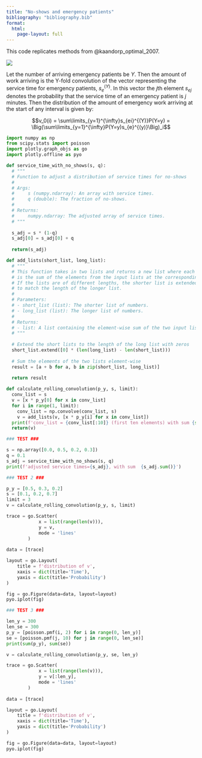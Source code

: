 ```yaml
---
title: "No-shows and emergency patients"
bibliography: "bibliography.bib"
format:
  html:
    page-layout: full
---
```


This code replicates methods from @kaandorp_optimal_2007.

![](images/20230831_105330.jpeg)

Let the number of
arriving emergency patients be $Y$. Then the amount of work arriving is the Y-fold convolution of the vector representing the service time for emergency patients, $s_e^{(Y)}$. In this vector the $j$th element $s_{ej}$ denotes the probability that the service time of an emergency patient is $j$ minutes. Then the distribution of the amount of emergency work arriving at the start of any interval is given by:

$$v_0(i) = \sum\limits_{y=1}^{\infty}s_{ei}^{(Y)}P(Y=y) = \Big(\sum\limits_{y=1}^{\infty}P(Y=y)s_{e}^{(y)}\Big)_i$$

```python
import numpy as np
from scipy.stats import poisson
import plotly.graph_objs as go
import plotly.offline as pyo

def service_time_with_no_shows(s, q):
  # """
  # Function to adjust a distribution of service times for no-shows
  # 
  # Args:
  #     s (numpy.ndarray): An array with service times.
  #     q (double): The fraction of no-shows.
  # 
  # Returns:
  #     numpy.ndarray: The adjusted array of service times.
  # """
  
  s_adj = s * (1-q)
  s_adj[0] = s_adj[0] + q
  
  return(s_adj)

def add_lists(short_list, long_list):
  # """
  # This function takes in two lists and returns a new list where each element 
  # is the sum of the elements from the input lists at the corresponding position.
  # If the lists are of different lengths, the shorter list is extended with zeros 
  # to match the length of the longer list.
  # 
  # Parameters:
  # - short_list (list): The shorter list of numbers.
  # - long_list (list): The longer list of numbers.
  # 
  # Returns:
  # - list: A list containing the element-wise sum of the two input lists.
  # """
  
  # Extend the short lists to the length of the long list with zeros
  short_list.extend([0] * (len(long_list) - len(short_list)))
  
  # Sum the elements of the two lists element-wise
  result = [a + b for a, b in zip(short_list, long_list)]
  
  return result

def calculate_rolling_convolution(p_y, s, limit):
  conv_list = s
  v = [x * p_y[0] for x in conv_list]
  for i in range(1, limit):
    conv_list = np.convolve(conv_list, s)
    v = add_lists(v, [x * p_y[i] for x in conv_list])
  print(f'conv_list = {conv_list[:10]} (first ten elements) with sum {sum(conv_list)}, v = {v[:10]} with sum {sum(v)}')
  return(v)
```

```python
### TEST ###

s = np.array([0.0, 0.5, 0.2, 0.3])
q = 0.1
s_adj = service_time_with_no_shows(s, q)
print(f'adjusted service times={s_adj}, with sum  {s_adj.sum()}')

```

```python
### TEST 2 ###

p_y = [0.5, 0.3, 0.2]
s = [0.1, 0.2, 0.7]
limit = 3
v = calculate_rolling_convolution(p_y, s, limit)
```

```python
trace = go.Scatter(
            x = list(range(len(v))),
            y = v,
            mode = 'lines'
        )
        
data = [trace]

layout = go.Layout(
    title = f'distribution of v',
    xaxis = dict(title='Time'),
    yaxis = dict(title='Probability')
)

fig = go.Figure(data=data, layout=layout)
pyo.iplot(fig)
```

```python
### TEST 3 ###

len_y = 300
len_se = 300
p_y = [poisson.pmf(i, 2) for i in range(0, len_y)]
se = [poisson.pmf(j, 10) for j in range(0, len_se)]
print(sum(p_y), sum(se))

v = calculate_rolling_convolution(p_y, se, len_y)
```

```python
trace = go.Scatter(
            x = list(range(len(v))),
            y = v[:len_y],
            mode = 'lines'
        )
        
data = [trace]

layout = go.Layout(
    title = f'distribution of v',
    xaxis = dict(title='Time'),
    yaxis = dict(title='Probability')
)

fig = go.Figure(data=data, layout=layout)
pyo.iplot(fig)
```
